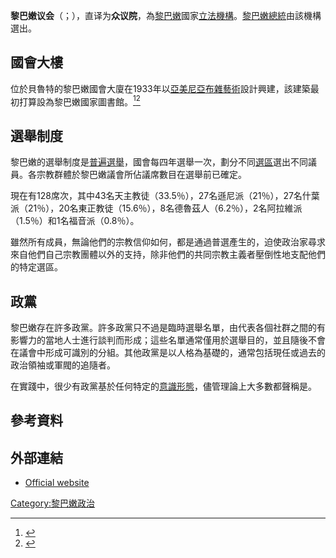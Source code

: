 {{Infobox Parliament
 | name          = 黎巴嫩议会<br><big>مجلس النواب<br>Chambre des députés</big>
 | house_type    = 一院制
 | coa_pic       = Coat of Arms of Lebanon.svg 
 | session_room  = BeirutParliament.jpg
 | leader1_type  = {{link-en|黎巴嫩國會議長列表|List of Speakers of the Parliament of Lebanon|議長}}
 | leader1       = {{Link-en|納班·貝里|Nabih Berri}}
 | party1        = [[阿邁勒運動|阿邁勒運動]]
 | election1     = 1992年11月20日
 | members       = '''128''' 
 | structure1         = Lebanon Parliament 2018.png
 | structure1_res     = 250px
 | structure1_alt     = 
 | political_groups1 = 
'''[[三月八日联盟|三月八日联盟]]：（80）'''
*{{legend|#FF6000|{{link-en|自由愛國運動|Free Patriotic Movement}}：29席}}
*{{legend|#008000|[[阿邁勒運動|阿邁勒運動]]：17席}} 
*{{legend|#F7DF19|[[黎巴嫩真主党|真主黨]]：13席}}     
*{{legend|#ADFF2F|[[El_Marada|El Marada]]：7席}}
*{{legend|#E4DFE8|[[Independent_+_SSNP_politician|Independent]]：10席}}
* {{legend|#00008C|[[Azm運動|Azm]] (Mikati Bloc)：4席}}
'''[[三月十四日联盟|三月十四日联盟]]：（47）'''
*{{legend|#007FFF|[[未来运动|未来运动]]：20席}} 
*{{legend|#F0001C|{{link-en|黎巴嫩力量|Lebanese Forces}}：15席}}
*{{legend|#860111|[[社會進步黨|社會進步黨]]：9席}}
*{{legend|#009000|[[黎巴嫩长枪党|长枪党]]：3席}}
'''[[無黨籍|無附屬]] (1)
*{{legend|#AF1684|[[民間社會運動|民間社會運動]]：1席}} 

 | last_election1 = [[2022年黎巴嫩大選|2022年5月15日]]
 | next_election1 = 
 | meeting_place = {{LBN}}[[貝魯特|貝魯特]]黎巴嫩國會大廈
 | website = {{URL|http://www.lp.gov.lb}}
}}

'''黎巴嫩议会'''（{{lang-fr|Chambre des députés}}；{{lang-ar|مجلس  النواب}}），直译为'''众议院'''，為[[黎巴嫩|黎巴嫩]]國家[[立法機構|立法機構]]。[[黎巴嫩總統|黎巴嫩總統]]由該機構選出。

==國會大樓==
位於貝魯特的黎巴嫩國會大廈在1933年以[[亞美尼亞|亞美尼亞]][[布雜藝術|布雜藝術]]設計興建，該建築最初打算設為黎巴嫩國家圖書館。<ref name="building">{{Citation| first =Robert| last =Saliba| author-link =| title =1840-1940:Genesis of Modern Architecture in Beirut| year =| pages =| place =| publisher =| url =http://archnet.org/library/pubdownloader/pdf/9444/doc/DPC1478.pdf.| doi =| id =| deadurl =yes| archiveurl =https://web.archive.org/web/20090603170033/http://archnet.org/library/pubdownloader/pdf/9444/doc/DPC1478.pdf.| archivedate =2009-06-03| accessdate =2014-09-29}}</ref><ref name="majles">{{cite web | url=http://www.lp.gov.lb/HTMLSecondary.Aspx?id=9245 | title=لمحة تاريخية للمجلس النيابي | publisher=The Lebanese Parliament | accessdate=2013-04-12 | archive-date=2013-03-13 | archive-url=https://web.archive.org/web/20130313094308/http://www.lp.gov.lb/HTMLSecondary.Aspx?id=9245 | dead-url=no }}</ref>

==選舉制度==
黎巴嫩的選舉制度是[[普遍選舉|普遍選舉]]，國會每四年選舉一次，劃分不同[[選區|選區]]選出不同議員。各宗教群體於黎巴嫩議會所佔議席數目在選舉前已確定。

現在有128席次，其中43名天主教徒（33.5％），27名遜尼派（21％），27名什葉派（21％），20名東正教徒（15.6％），8名德魯茲人（6.2％），2名阿拉維派（1.5％）和1名福音派（0.8％）。

雖然所有成員，無論他們的宗教信仰如何，都是通過普選產生的，迫使政治家尋求來自他們自己宗教團體以外的支持，除非他們的共同宗教主義者壓倒性地支配他們的特定選區。
== 政黨 ==
黎巴嫩存在許多政黨。許多政黨只不過是臨時選舉名單，由代表各個社群之間的有影響力的當地人士進行談判而形成；這些名單通常僅用於選舉目的，並且隨後不會在議會中形成可識別的分組。其他政黨是以人格為基礎的，通常包括現任或過去的政治領袖或軍閥的追隨者。

在實踐中，很少有政黨基於任何特定的[[意識形態|意識形態]]，儘管理論上大多數都聲稱是。

==參考資料==
{{reflist}}

== 外部連結 ==
*{{ar icon}}{{fr icon}}[http://www.lp.gov.lb Official website]{{Wayback|url=http://www.lp.gov.lb/ |date=20140917040618 }}

{{亚洲题目|议会}}
{{黎巴嫩政黨}}

[[Category:黎巴嫩政治|Category:黎巴嫩政治]]